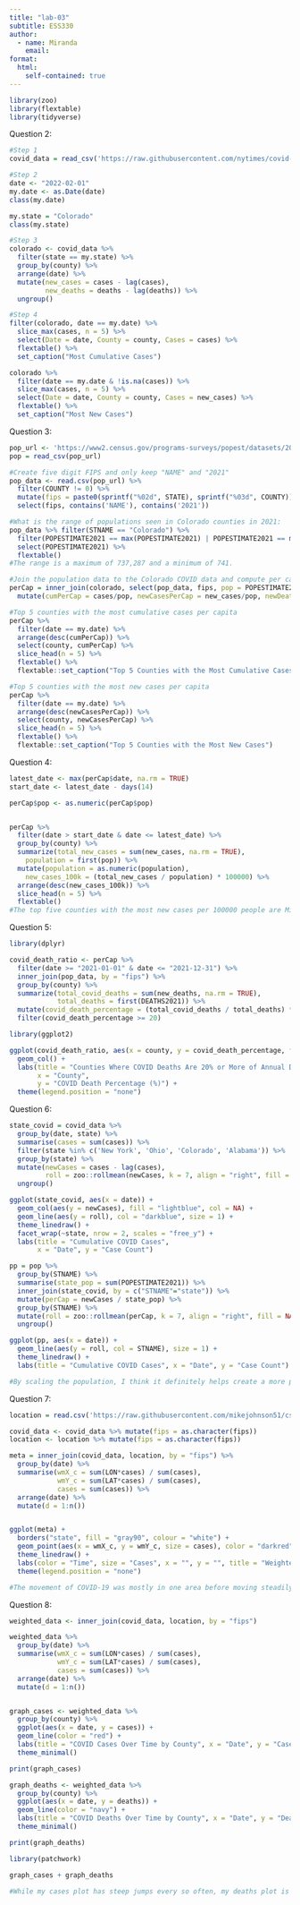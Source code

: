 ```yaml
---
title: "lab-03"
subtitle: ESS330
author:
  - name: Miranda
    email: 
format: 
  html:
    self-contained: true
---
```


```r
library(zoo)
library(flextable)
library(tidyverse)
```

Question 2:

```r
#Step 1
covid_data = read_csv('https://raw.githubusercontent.com/nytimes/covid-19-data/master/us-counties.csv')

#Step 2
date <- "2022-02-01"
my.date <- as.Date(date)
class(my.date)

my.state = "Colorado"
class(my.state)

```

```r
#Step 3
colorado <- covid_data %>% 
  filter(state == my.state) %>% 
  group_by(county) %>% 
  arrange(date) %>% 
  mutate(new_cases = cases - lag(cases),
         new_deaths = deaths - lag(deaths)) %>% 
  ungroup()
```

```r
#Step 4
filter(colorado, date == my.date) %>% 
  slice_max(cases, n = 5) %>% 
  select(Date = date, County = county, Cases = cases) %>% 
  flextable() %>% 
  set_caption("Most Cumulative Cases")

colorado %>% 
  filter(date == my.date & !is.na(cases)) %>% 
  slice_max(cases, n = 5) %>% 
  select(Date = date, County = county, Cases = new_cases) %>% 
  flextable() %>% 
  set_caption("Most New Cases")

```

Question 3:

```r
pop_url <- 'https://www2.census.gov/programs-surveys/popest/datasets/2020-2023/counties/totals/co-est2023-alldata.csv'
pop = read_csv(pop_url)
```

```r
#Create five digit FIPS and only keep "NAME" and "2021" 
pop_data <- read.csv(pop_url) %>% 
  filter(COUNTY != 0) %>% 
  mutate(fips = paste0(sprintf("%02d", STATE), sprintf("%03d", COUNTY))) %>% 
  select(fips, contains('NAME'), contains('2021'))

#What is the range of populations seen in Colorado counties in 2021: 
pop_data %>% filter(STNAME == "Colorado") %>% 
  filter(POPESTIMATE2021 == max(POPESTIMATE2021) | POPESTIMATE2021 == min(POPESTIMATE2021)) %>% 
  select(POPESTIMATE2021) %>% 
  flextable()
#The range is a maximum of 737,287 and a minimum of 741.

#Join the population data to the Colorado COVID data and compute per capita cumulative cases, new cases, new deaths 
perCap = inner_join(colorado, select(pop_data, fips, pop = POPESTIMATE2021), by = 'fips') %>% 
  mutate(cumPerCap = cases/pop, newCasesPerCap = new_cases/pop, newDeathsPerCap = new_deaths/pop)

```

```r
#Top 5 counties with the most cumulative cases per capita
perCap %>% 
  filter(date == my.date) %>% 
  arrange(desc(cumPerCap)) %>% 
  select(county, cumPerCap) %>% 
  slice_head(n = 5) %>% 
  flextable() %>% 
  flextable::set_caption("Top 5 Counties with the Most Cumulative Cases")

```
```r
#Top 5 counties with the most new cases per capita
perCap %>% 
  filter(date == my.date) %>% 
  arrange(desc(newCasesPerCap)) %>% 
  select(county, newCasesPerCap) %>% 
  slice_head(n = 5) %>% 
  flextable() %>% 
  flextable::set_caption("Top 5 Counties with the Most New Cases")
```

Question 4:
```r
latest_date <- max(perCap$date, na.rm = TRUE)
start_date <- latest_date - days(14)

perCap$pop <- as.numeric(perCap$pop)


perCap %>% 
  filter(date > start_date & date <= latest_date) %>% 
  group_by(county) %>% 
  summarize(total_new_cases = sum(new_cases, na.rm = TRUE),
    population = first(pop)) %>% 
  mutate(population = as.numeric(population), 
    new_cases_100k = (total_new_cases / population) * 100000) %>% 
  arrange(desc(new_cases_100k)) %>% 
  slice_head(n = 5) %>% 
  flextable()
#The top five counties with the most new cases per 100000 people are Mineral, Boulder, Larimer, Denver, and Jefferson.


```

Question 5:
```r
library(dplyr)

covid_death_ratio <- perCap %>% 
  filter(date >= "2021-01-01" & date <= "2021-12-31") %>% 
  inner_join(pop_data, by = "fips") %>% 
  group_by(county) %>% 
  summarize(total_covid_deaths = sum(new_deaths, na.rm = TRUE), 
            total_deaths = first(DEATHS2021)) %>% 
  mutate(covid_death_percentage = (total_covid_deaths / total_deaths) * 100) %>% 
  filter(covid_death_percentage >= 20)

library(ggplot2)

ggplot(covid_death_ratio, aes(x = county, y = covid_death_percentage, fill = county)) +
  geom_col() + 
  labs(title = "Counties Where COVID Deaths Are 20% or More of Annual Deaths in 2021",
       x = "County",
       y = "COVID Death Percentage (%)") +
  theme(legend.position = "none")

```
Question 6:
```r
state_covid = covid_data %>% 
  group_by(date, state) %>% 
  summarise(cases = sum(cases)) %>% 
  filter(state %in% c('New York', 'Ohio', 'Colorado', 'Alabama')) %>% 
  group_by(state) %>% 
  mutate(newCases = cases - lag(cases),
         roll = zoo::rollmean(newCases, k = 7, align = "right", fill = NA)) %>% 
  ungroup()

ggplot(state_covid, aes(x = date)) +
  geom_col(aes(y = newCases), fill = "lightblue", col = NA) +
  geom_line(aes(y = roll), col = "darkblue", size = 1) +
  theme_linedraw() +
  facet_wrap(~state, nrow = 2, scales = "free_y") +
  labs(title = "Cumulative COVID Cases",
       x = "Date", y = "Case Count")
```
```r
pp = pop %>% 
  group_by(STNAME) %>% 
  summarise(state_pop = sum(POPESTIMATE2021)) %>% 
  inner_join(state_covid, by = c("STNAME"="state")) %>% 
  mutate(perCap = newCases / state_pop) %>% 
  group_by(STNAME) %>% 
  mutate(roll = zoo::rollmean(perCap, k = 7, align = "right", fill = NA)) %>% 
  ungroup()

ggplot(pp, aes(x = date)) +
  geom_line(aes(y = roll, col = STNAME), size = 1) +
  theme_linedraw() +
  labs(title = "Cumulative COVID Cases", x = "Date", y = "Case Count")

#By scaling the population, I think it definitely helps create a more proportional picture of how the deaths relate to the population. For example, in the earlier graph New York seems to have a much bigger peak than Alabama, but in the later graph these two states seem about equal. I think scaling helps to put the data in context and make it more nuanced with the provided information.

```
Question 7:
```r
location = read.csv('https://raw.githubusercontent.com/mikejohnson51/csu-ess-330/refs/heads/main/resources/county-centroids.csv')

covid_data <- covid_data %>% mutate(fips = as.character(fips))
location <- location %>% mutate(fips = as.character(fips))

meta = inner_join(covid_data, location, by = "fips") %>% 
  group_by(date) %>% 
  summarise(wmX_c = sum(LON*cases) / sum(cases),
            wmY_c = sum(LAT*cases) / sum(cases),
            cases = sum(cases)) %>% 
  arrange(date) %>% 
  mutate(d = 1:n())


ggplot(meta) +
  borders("state", fill = "gray90", colour = "white") +
  geom_point(aes(x = wmX_c, y = wmY_c, size = cases), color = "darkred", alpha = 25) +
  theme_linedraw() +
  labs(color = "Time", size = "Cases", x = "", y = "", title = "Weighted Center of COVID Cases") +
  theme(legend.position = "none")

#The movement of COVID-19 was mostly in one area before moving steadily and then dispersing into many different areas suddenly. One possible driver is a superspreader event; in the area where there is a large amount of dots, Kentucky, it is possible that there was a large event where multiple people got sick. Then this cohort moved together across multiple states, before dispersing back to their own and spreading COVID through there.

```
Question 8:
```r
weighted_data <- inner_join(covid_data, location, by = "fips")

weighted_data %>% 
  group_by(date) %>% 
  summarise(wmX_c = sum(LON*cases) / sum(cases),
            wmY_c = sum(LAT*cases) / sum(cases),
            cases = sum(cases)) %>% 
  arrange(date) %>% 
  mutate(d = 1:n())


graph_cases <- weighted_data %>%
  group_by(county) %>%
  ggplot(aes(x = date, y = cases)) +
  geom_line(color = "red") + 
  labs(title = "COVID Cases Over Time by County", x = "Date", y = "Cases") +
  theme_minimal()

print(graph_cases)

graph_deaths <- weighted_data %>% 
  group_by(county) %>%
  ggplot(aes(x = date, y = deaths)) +
  geom_line(color = "navy") + 
  labs(title = "COVID Deaths Over Time by County", x = "Date", y = "Deaths") +
  theme_minimal()

print(graph_deaths)

library(patchwork)

graph_cases + graph_deaths

#While my cases plot has steep jumps every so often, my deaths plot is more steady and flat. This could mean that while COVID is still spreading rapidly with spikes whenever there is a new variant, our abilities to treat patients and avoid fatalities is keeping up for the most part.

```






